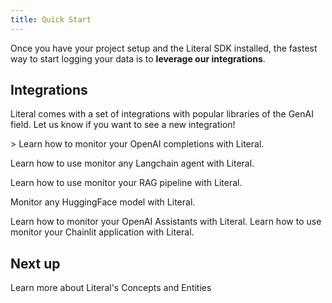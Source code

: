```yaml
---
title: Quick Start
---
```


Once you have your project setup and the Literal SDK installed, the fastest way to start logging your data is to **leverage our integrations**.

## Integrations

Literal comes with a set of integrations with popular libraries of the GenAI field. Let us know if you want to see a new integration!


<CardGroup cols={2}>
<Card
  title="OpenAI"
  icon="circle"
  color="#ea5a0c"
  href="/integrations/openai">
>
  Learn how to monitor your OpenAI completions with Literal.
</Card>

<Card
title="Langchain"
icon="circle"
color="#0285c7"
href="/integrations/langchain">
  Learn how to use monitor any Langchain agent with Literal.
</Card>

<Card
title="Llama Index"
icon="circle"
color="#8b5cf6"
href="/integrations/llama-index">
  Learn how to use monitor your RAG pipeline with Literal.
</Card>

<Card
title="HuggingFace"
icon="circle"
color="#eab308"
href="/integrations/messages-server">
  Monitor any HuggingFace model with Literal. 
</Card>

<Card
  title="OpenAI Assistant"
  icon="circle"
  color="#dc2626"
  href="/integrations/openai-assistant">
>
  Learn how to monitor your OpenAI Assistants with Literal.
</Card>
<Card
title="Chainlit"
icon="circle"
color="#F80061"
href="/integrations/chainlit">
  Learn how to use monitor your Chainlit application with Literal.
</Card>

</CardGroup>

## Next up

<Card title="Literal's Concepts" icon="graduation-cap" href="/concepts">
  Learn more about Literal's Concepts and Entities
</Card>